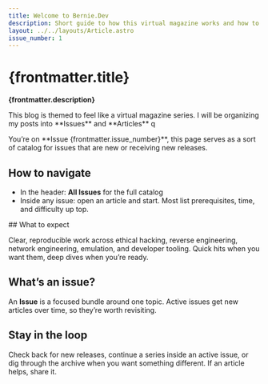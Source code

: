 ```yaml
---
title: Welcome to Bernie.Dev
description: Short guide to how this virtual magazine works and how to find things.
layout: ../../layouts/Article.astro
issue_number: 1
---
```


# {frontmatter.title}

**{frontmatter.description}**

<p>This blog is themed to feel like a virtual magazine series. I will be organizing my posts into **Issues** and **Articles** q</p>
<p>You’re on **Issue {frontmatter.issue_number}**, this page serves as a sort of catalog for issues that are new or receiving new releases. </p>

## How to navigate

* In the header: **All Issues** for the full catalog  
* Inside any issue: open an article and start. Most list prerequisites, time, and difficulty up top.

<More>
## What to expect

Clear, reproducible work across ethical hacking, reverse engineering, network engineering, emulation, and developer tooling. Quick hits when you want them, deep dives when you’re ready.

## What’s an issue?

An **Issue** is a focused bundle around one topic. Active issues get new articles over time, so they’re worth revisiting.

## Stay in the loop

Check back for new releases, continue a series inside an active issue, or dig through the archive when you want something different. If an article helps, share it.
</More>
